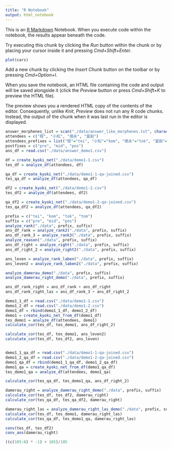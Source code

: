```yaml
---
title: "R Notebook"
output: html_notebook
---
```


This is an [R Markdown](http://rmarkdown.rstudio.com) Notebook. When you execute code within the notebook, the results appear beneath the code. 

Try executing this chunk by clicking the *Run* button within the chunk or by placing your cursor inside it and pressing *Cmd+Shift+Enter*. 

```r
plot(cars)
```

Add a new chunk by clicking the *Insert Chunk* button on the toolbar or by pressing *Cmd+Option+I*.

When you save the notebook, an HTML file containing the code and output will be saved alongside it (click the *Preview* button or press *Cmd+Shift+K* to preview the HTML file). 

The preview shows you a rendered HTML copy of the contents of the editor. Consequently, unlike *Knit*, *Preview* does not run any R code chunks. Instead, the output of the chunk when it was last run in the editor is displayed.

```r
answer_morphenes_list = scan("./data/answer_like_morphenes.txt", character(), quote = "")
attendees = c("程", "小松", "徳永", "富田")
attendees_prefixes = list("程"="tei", "小松"="kom", "徳永"="tok", "富田"="tom")
postfixes = c("pre", "mid", "pos")
ans_df = read.csv("./data/answer_demo1.csv")
```

```r
df = create_kyoki_net("./data/demo1-1.csv")
tes_df = analyze_df(attendees, df)

qa_df = create_kyoki_net("./data/demo1-1-qa-joined.csv")
tes_qa_df = analyze_df(attendees, qa_df)

df2 = create_kyoki_net("./data/demo1-2.csv")
tes_df2 = analyze_df(attendees, df2)

qa_df2 = create_kyoki_net("./data/demo1-2-qa-joined.csv")
tes_qa_df2 = analyze_df(attendees, qa_df2)

```

```r
prefix = c("tei", "kom", "tok", "tom")
suffix = c("pre", "mid", "pos")
analyze_rank("./data", prefix, suffix)
ans_df_rank = analyze_rank2("./data", prefix, suffix)
ans_df_rank_3 = analyze_rank3("./data", prefix, suffix)
analyze_reason("./data", prefix, suffix)
ans_df_right = analyze_right("./data", prefix, suffix)
ans_df_right_2 = analyze_right2("./data", prefix, suffix)

ans_leven = analyze_rank_laben("./data", prefix, suffix)
ans_leven2 = analyze_rank_laben2("./data", prefix, suffix)

analyze_damerau_demo("./data", prefix, suffix)
analyze_damerau_right_demo("./data", prefix, suffix)

ans_df_rank_right = ans_df_rank + ans_df_right
ans_df_rank_right_las = ans_df_rank_3 + ans_df_right_2
```

```r
demo1_1_df = read.csv("./data/demo1-1.csv")
demo1_2_df = read.csv("./data/demo1-2.csv")
demo1_df = rbind(demo1_1_df, demo1_2_df)
demo1 = create_kyoki_net_from_df(demo1_df)
tes_demo1 = analyze_df(attendees, demo1)
calculate_cor(tes_df, tes_demo1, ans_df_right_2)

calculate_cor(tes_df, tes_demo1, ans_leven2)
calculate_cor(tes_df, tes_df2, ans_leven)


demo1_1_qa_df = read.csv("./data/demo1-1-qa-joined.csv")
demo1_2_qa_df = read.csv("./data/demo1-2-qa-joined.csv")
demo1_qa_df = rbind(demo1_1_qa_df, demo1_2_qa_df)
demo1_qa = create_kyoki_net_from_df(demo1_qa_df)
tes_demo1_qa = analyze_df(attendees, demo1_qa)

calculate_cor(tes_qa_df, tes_demo1_qa, ans_df_right_2)

damerau_right = analyze_damerau_right_demo("./data", prefix, suffix)
calculate_cor(tes_df, tes_df2, damerau_right)
calculate_cor(tes_qa_df, tes_qa_df2, damerau_right)

damerau_right_las = analyze_damerau_right_las_demo("./data", prefix, suffix)
calculate_cor(tes_df, tes_demo1, damerau_right_las)
calculate_cor(tes_qa_df, tes_demo1_qa, damerau_right_las)
```

```r
conv(tes_df, tes_df2)
conv_ans(damerau_right)
```
```r
((c(105:0) * -1) + 105)/105
```

